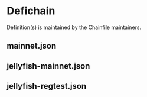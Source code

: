 
# Defichain

Definition(s) is maintained by the Chainfile maintainers.

## mainnet.json

<ChainfileDefinition schema={mainnet} />

## jellyfish-mainnet.json

<ChainfileDefinition schema={jellyfish_mainnet} />

## jellyfish-regtest.json

<ChainfileDefinition schema={jellyfish_regtest} />
